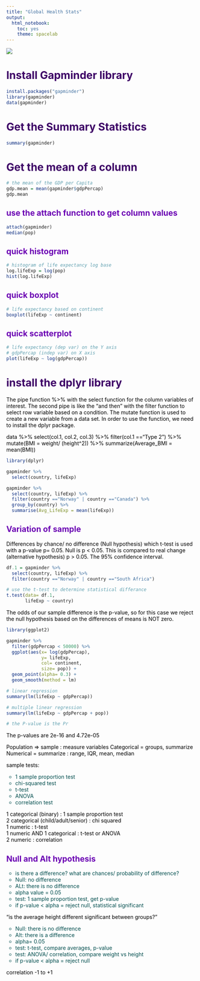 ```yaml
---
title: "Global Health Stats"
output: 
  html_notebook: 
    toc: yes
    theme: spacelab
---
```




<style type="text/css">
a {color: #3d0066; font-size: 11;}
p {color: #000000; font-family:"monaco" font-size:13;}
h1 {color: #3d0066 }
h2 {color: #6b00b3 }
h3 {color: #9900ff }
h4 {color: #cc0099 }
ul {list-style-type: circle; color: #6b00b3 }
ol {color: #cc0099; font-size:11; }
p1 {color: #004d4d;}
li {color: #004d4d;} 

</style>

<t>
![](RStudio-Logo 1.png)</t>

# Install Gapminder library
```r
install.packages("gapminder")
library(gapminder)
data(gapminder)
```

# Get the Summary Statistics
```r
summary(gapminder)
```
# Get the mean of a column
```r
# the mean of the GDP per Capita
gdp.mean = mean(gapminder$gdpPercap)
gdp.mean
```

## use the attach function to get column values
```r
attach(gapminder)
median(pop)
```

## quick histogram 
```r
# histogram of life expectancy log base
log.lifeExp = log(pop)
hist(log.lifeExp)

```
## quick boxplot
```r
# life expectancy based on continent
boxplot(lifeExp ~ continent)
```
## quick scatterplot
```r
# life expectancy (dep var) on the Y axis
# gdpPercap (indep var) on X axis
plot(lifeExp ~ log(gdpPercap))
```

# install the dplyr library
The pipe function %>% with the select function for the column variables of interest. The second pipe is like the "and then" with the filter function to select row variable based on a condition.
The mutate function is used to create a new variable from a data set. In order to use the function, we need to install the dplyr package.

data %>% select(col.1, col.2, col.3) %>% 
  filter(col.1 =="Type 2")  %>% 
  mutate(BMI = weight/ (height^2))  %>% 
  summarize(Average_BMI = mean(BMI))

```r
library(dplyr)

gapminder %>% 
  select(country, lifeExp)
```


```r
gapminder %>% 
  select(country, lifeExp) %>% 
  filter(country =="Norway" | country =="Canada") %>% 
  group_by(country) %>% 
  summarise(Avg_LifeExp = mean(lifeExp))
```

## Variation of sample
Differences by chance/ no difference (Null hypothesis) which t-test is used with a p-value p= 0.05. Null is p < 0.05. This is compared to real change (alternative hypothesis) p > 0.05. The 95% confidence interval.

```r

df.1 = gapminder %>% 
  select(country, lifeExp) %>% 
  filter(country =="Norway" | country =="South Africa") 

# use the t-test to determine statistical differance
t.test(data= df.1, 
       lifeExp ~ country)

```

The odds of our sample difference is the p-value, so for this case we reject the null hypothesis based on the differences of means is NOT zero. 


```r
library(ggplot2)

gapminder %>% 
  filter(gdpPercap < 50000) %>% 
  ggplot(aes(x= log(gdpPercap), 
             y= lifeExp,
             col= continent,
             size= pop)) +
  geom_point(alpha= 0.3) +
  geom_smooth(method = lm)

```

```r
# linear regression
summary(lm(lifeExp ~ gdpPercap))
```


```r
# multiple linear regression
summary(lm(lifeExp ~ gdpPercap + pop))

# the P-value is the Pr
```

The p-values are 2e-16 and 4.72e-05


Population => sample : measure variables
Categorical = groups, summarize
Numerical = summarize : range, IQR, mean, median

sample tests:

- 1 sample proportion test
- chi-squared test
- t-test
- ANOVA
- correlation test 

1 categorical (binary) : 1 sample proportion test <br>
2 categorical (child/adult/senior) : chi squared <br>
1 numeric : t-test <br>
1 numeric AND 1 categorical : t-test or ANOVA <br>
2 numeric : correlation <br>


## Null and Alt hypothesis

- is there a difference? what are chances/ probability of difference?
- Null: no difference
- ALt: there is no difference
- alpha value = 0.05
- test: 1 sample proportion test, get p-value
- if p-value < alpha = reject null, statistical significant

"is the average height different significant between groups?"

- Null: there is no difference
- Alt: there is a difference
- alpha= 0.05
- test: t-test, compare averages, p-value
- test: ANOVA/ correlation, compare weight vs height
- if p-value < alpha = reject null

correlation -1 to +1











































